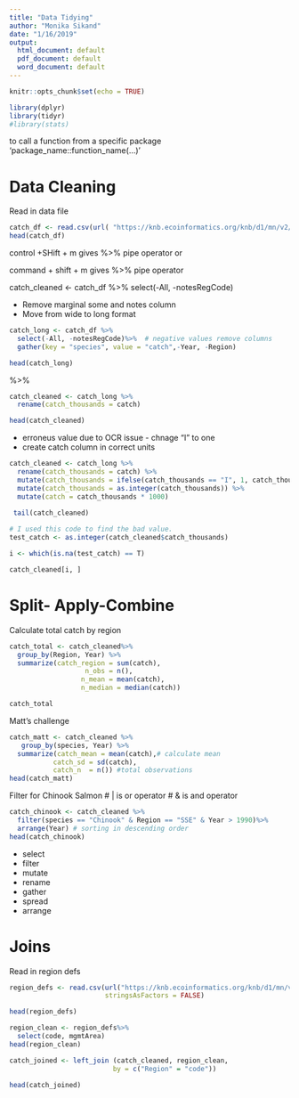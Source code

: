```yaml
---
title: "Data Tidying"
author: "Monika Sikand"
date: "1/16/2019"
output:
  html_document: default
  pdf_document: default
  word_document: default
---
```


```r
knitr::opts_chunk$set(echo = TRUE)
```

```r
library(dplyr)
library(tidyr)
#library(stats)
```
 to call a function from a specific package 'package_name::function_name(...)'
 
# Data Cleaning

Read in data file
```r
catch_df <- read.csv(url( "https://knb.ecoinformatics.org/knb/d1/mn/v2/object/df35b.302.1",method = "libcurl"), stringsAsFactors = FALSE)
head(catch_df)
```

control +SHift + m gives %>% pipe operator
or

command + shift + m gives %>% pipe operator

catch_cleaned <- catch_df %>% 
  select(-All, -notesRegCode)
  
  * Remove marginal some and notes column
  * Move from wide to long format

```r
catch_long <- catch_df %>% 
  select(-All, -notesRegCode)%>%  # negative values remove columns
  gather(key = "species", value = "catch",-Year, -Region)

head(catch_long)
```

%>% 

```r
catch_cleaned <- catch_long %>%
  rename(catch_thousands = catch)

head(catch_cleaned)
```
* erroneus value due to OCR issue - chnage "I" to one
* create catch column in correct units


```r
catch_cleaned <- catch_long %>%
  rename(catch_thousands = catch) %>%
  mutate(catch_thousands = ifelse(catch_thousands == "I", 1, catch_thousands))%>%  
  mutate(catch_thousands = as.integer(catch_thousands)) %>%         
  mutate(catch = catch_thousands * 1000)
 
 tail(catch_cleaned)
```

```r
# I used this code to find the bad value. 
test_catch <- as.integer(catch_cleaned$catch_thousands)

i <- which(is.na(test_catch) == T)

catch_cleaned[i, ]
```
# Split- Apply-Combine

Calculate total catch by region

```r
catch_total <- catch_cleaned%>%
  group_by(Region, Year) %>% 
  summarize(catch_region = sum(catch),
                   n_obs = n(), 
                  n_mean = mean(catch),
                  n_median = median(catch))

catch_total
```
Matt's challenge

```r
catch_matt <- catch_cleaned %>%
   group_by(species, Year) %>%
  summarize(catch_mean = mean(catch),# calculate mean
           catch_sd = sd(catch),
           catch_n  = n()) #total observations
head(catch_matt)
```


Filter for Chinook Salmon
 # | is or operator
 # & is and operator

```r
catch_chinook <- catch_cleaned %>%
  filter(species == "Chinook" & Region == "SSE" & Year > 1990)%>%
  arrange(Year) # sorting in descending order
head(catch_chinook)
```

* select
* filter
* mutate
* rename
* gather
* spread
* arrange

# Joins

Read in region defs

```r

region_defs <- read.csv(url("https://knb.ecoinformatics.org/knb/d1/mn/v2/object/df35b.303.1", method = "libcurl"),
                        stringsAsFactors = FALSE)

head(region_defs)
```


```r
region_clean <- region_defs%>%
  select(code, mgmtArea)
head(region_clean)

```


```r

catch_joined <- left_join (catch_cleaned, region_clean, 
                          by = c("Region" = "code"))
  
head(catch_joined)
```


